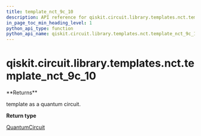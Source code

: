 ```yaml
---
title: template_nct_9c_10
description: API reference for qiskit.circuit.library.templates.nct.template_nct_9c_10
in_page_toc_min_heading_level: 1
python_api_type: function
python_api_name: qiskit.circuit.library.templates.nct.template_nct_9c_10
---
```


# qiskit.circuit.library.templates.nct.template\_nct\_9c\_10

<Function id="qiskit.circuit.library.templates.nct.template_nct_9c_10" name="template_nct_9c_10" isDedicatedPage={true} github="https://github.com/qiskit/qiskit/tree/stable/0.21/qiskit/circuit/library/templates/nct/template_nct_9c_10.py" signature="template_nct_9c_10()">
  **Returns**

  template as a quantum circuit.

  **Return type**

  [QuantumCircuit](qiskit.circuit.QuantumCircuit "qiskit.circuit.QuantumCircuit")
</Function>

